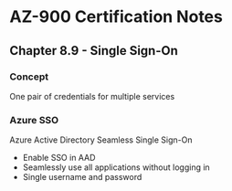 # AZ-900 Certification Notes
## Chapter 8.9 - Single Sign-On

### Concept
One pair of credentials for multiple services

### Azure SSO
Azure Active Directory Seamless Single Sign-On
* Enable SSO in AAD
* Seamlessly use all applications without logging in
* Single username and password